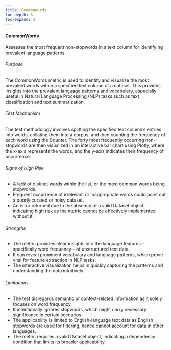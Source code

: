 ```yaml
---
title: CommonWords
toc-depth: 3
toc-expand: 3
---
```








#### CommonWords

Assesses the most frequent non-stopwords in a text column for identifying prevalent language patterns.

###### Purpose

The CommonWords metric is used to identify and visualize the most prevalent words within a specified text column of
a dataset. This provides insights into the prevalent language patterns and vocabulary, especially useful in Natural
Language Processing (NLP) tasks such as text classification and text summarization.

###### Test Mechanism

The test methodology involves splitting the specified text column's entries into words, collating them into a
corpus, and then counting the frequency of each word using the Counter. The forty most frequently occurring
non-stopwords are then visualized in an interactive bar chart using Plotly, where the x-axis represents the words,
and the y-axis indicates their frequency of occurrence.

###### Signs of High Risk

- A lack of distinct words within the list, or the most common words being stopwords.
- Frequent occurrence of irrelevant or inappropriate words could point out a poorly curated or noisy dataset.
- An error returned due to the absence of a valid Dataset object, indicating high risk as the metric cannot be
effectively implemented without it.

###### Strengths

- The metric provides clear insights into the language features – specifically word frequency – of unstructured
text data.
- It can reveal prominent vocabulary and language patterns, which prove vital for feature extraction in NLP tasks.
- The interactive visualization helps in quickly capturing the patterns and understanding the data intuitively.

###### Limitations

- The test disregards semantic or context-related information as it solely focuses on word frequency.
- It intentionally ignores stopwords, which might carry necessary significance in certain scenarios.
- The applicability is limited to English-language text data as English stopwords are used for filtering, hence
cannot account for data in other languages.
- The metric requires a valid Dataset object, indicating a dependency condition that limits its broader
applicability.




 